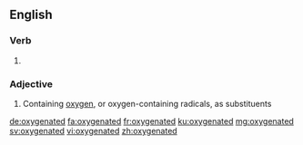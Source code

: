 ==English==

===Verb===
{{head|en|verb form}}

# {{en-past of|oxygenate}}

===Adjective===
{{en-adj}}

# {{lb|en|chemistry}} Containing [[oxygen]], or oxygen-containing radicals, as substituents

[[de:oxygenated]]
[[fa:oxygenated]]
[[fr:oxygenated]]
[[ku:oxygenated]]
[[mg:oxygenated]]
[[sv:oxygenated]]
[[vi:oxygenated]]
[[zh:oxygenated]]